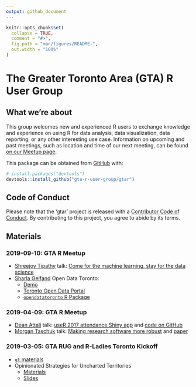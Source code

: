 ```yaml
---
output: github_document
---
```


<!-- README.md is generated from README.Rmd. Please edit that file -->

```r
knitr::opts_chunk$set(
  collapse = TRUE,
  comment = "#>",
  fig.path = "man/figures/README-",
  out.width = "100%"
)
```

# The Greater Toronto Area (GTA) R User Group

<!-- badges: start -->
<!-- badges: end -->

## What we're about

This group welcomes new and experienced R users to exchange knowledge and experience on using R for data analysis, data visualization, data reporting, or any other interesting use case. Information on upcoming and past meetings, such as location and time of our next meeting, can be found [on our Meetup page](https://www.meetup.com/Greater-Toronto-Area-GTA-R-Users-Group/).

This package can be obtained from [GitHub](https://github.com/) with:

``` r
# install.packages("devtools")
devtools::install_github("gta-r-user-group/gtar")
```

## Code of Conduct

Please note that the 'gtar' project is released with a [Contributor Code of Conduct](CODE_OF_CONDUCT.md). By contributing to this project, you agree to abide by its terms.

## Materials

### 2019-09-10: GTA R Meetup

* [Shreejoy Tipathy](https://triplab.org/) talk: [Come for the machine learning, stay for the data science](https://github.com/gta-r-user-group/gtar/tree/master/2019-09-09/neuroinformatics_data_science.pdf)
* [Sharla Gelfand](https://twitter.com/sharlagelfand) Open Data Toronto:
    * [Demo](https://github.com/gta-r-user-group/gtar/tree/master/2019-09-09/opendatatoronto/opendatatoronto-demo.md)
    * [Toronto Open Data Portal](https://open.toronto.ca/)
    * [`opendatatoronto` R Package](https://sharlagelfand.github.io/opendatatoronto/)

### 2019-04-09: GTA R Meetup

* [Dean Attali](https://deanattali.com/) talk: [useR 2017 attendance Shiny app](https://daattali.com/shiny/user2017/) and [code on GitHub](https://github.com/daattali/user2017)
* [Morgan Taschuk](https://morgantaschuk.com/) talk: [Making research software more robust](https://docs.google.com/presentation/d/1cgFwOn37HDEzIqZIiCI1GVhVv9NS2HPcflp13vNQX0w/edit?usp=sharing) and [paper](https://journals.plos.org/ploscompbiol/article?id=10.1371/journal.pcbi.1005412) 

### 2019-03-05: GTA RUG and R-Ladies Toronto Kickoff

* [`gt` materials](https://github.com/gta-r-user-group/gtar/tree/master/2019-03-05/rich-i)
* Opinionated Strategies for Uncharted Territories
    * [Materials](https://github.com/gta-r-user-group/gtar/tree/master/2019-03-05/opinionated-strategies-for-uncharted-territories)
    * [Slides](https://sharla.party/talks/rladies-rug-kickoff.html#1)
